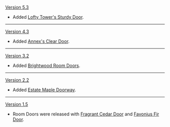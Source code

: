 {{Change History/Header}}
[[Version 5.3]]
* Added [[Lofty Tower's Sturdy Door]].
----
[[Version 4.3]]
* Added [[Annex's Clear Door]].
----
[[Version 3.2]]
* Added [[Brightwood Room Doors]].
----
[[Version 2.2]]
* Added [[Estate Maple Doorway]].
----
[[Version 1.5]]
* Room Doors were released with [[Fragrant Cedar Door]] and [[Favonius Fir Door]].